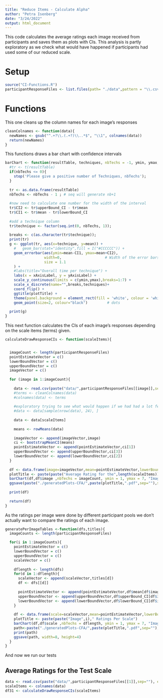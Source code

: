 ```yaml
---
title: "Reduce Items - Calculate Alpha"
author: "Petra Isenberg"
date: "3/24/2022"
output: html_document
---
```



This code calculates the average ratings each image received from participants and saves them as plots with CIs. 
This analysis is partly exploratory as we check what would have happened if participants had used some of our reduced scale.

# Setup

```r
source("CI-Functions.R")
participantResponseFiles <- list.files(path= "./data",pattern = "\\.csv$") #names correspond to images, one participant per row, one word per
```

# Functions
This one cleans up the column names for each image's responses
```r
cleanColnames <- function(data){
  newNames <- gsub("^.+?\\.(.+?)\\..*$", "\\1", colnames(data))
  return(newNames)
}
```

This functions draws a bar chart with confidence intervals
```r
barChart <- function(resultTable, techniques, nbTechs = -1, ymin, ymax, xAxisLabel = "I am the X axis", yAxisLabel = "I am the Y Label",plotTitle){
  #tr <- t(resultTable)
  if(nbTechs <= 0){
    stop('Please give a positive number of Techniques, nbTechs');
  }
  
  tr <- as.data.frame(resultTable)
  nbTechs <- nbTechs - 1 ; # seq will generate nb+1
  
  #now need to calculate one number for the width of the interval
  tr$CI2 <- tr$upperBound_CI - tr$mean
  tr$CI1 <- tr$mean - tr$lowerBound_CI
  
  #add a technique column
  tr$technique <- factor(seq.int(0, nbTechs, 1));
  
  breaks <- c(as.character(tr$technique));
  print(tr)
  g <- ggplot(tr, aes(x=technique, y=mean)) + 
    #   geom_bar(stat="identity",fill = I("#CCCCCC")) +
    geom_errorbar(aes(ymin=mean-CI1, ymax=mean+CI2),
                  width=0,                    # Width of the error bars
                  size = 1.1
    ) +
    #labs(title="Overall time per technique") +
    labs(x = xAxisLabel, y = yAxisLabel) + 
    scale_y_continuous(limits = c(ymin,ymax),breaks=1:7) +
    scale_x_discrete(name="",breaks,techniques)+
    coord_flip() +
    ggtitle(plotTitle) +
    theme(panel.background = element_rect(fill = 'white', colour = 'white'),axis.title=element_text(size = rel(1.2), colour = "black"),axis.text=element_text(size = rel(1.2), colour = "black"),panel.grid.major = element_line(colour = "#DDDDDD"),panel.grid.major.y = element_blank(), panel.grid.minor.y = element_blank())+
    geom_point(size=2, colour="black")         # dots
  
  print(g)
}
```

This next function calculates the CIs of each image's responses depending on the scale items (terms) given. 
```r
calculateDrawResponseCIs <- function(scaleItems){


  imageCount <- length(participantResponseFiles)
  pointEstimateVector = c()
  lowerBoundVector = c()
  upperBoundVector = c()
  imageVector = c()
  
  for (image in 1:imageCount){
  
    data <- read.csv(paste("data/",participantResponseFiles[[image]],sep=""), encoding="UTF-8")
    #terms <- cleanColnames(data) 
    #colnames(data) <- terms
    
    #exploratory trying to see what would happen if we had had a lot fewer participants
    #data <- data[sample(nrow(data), 24), ]
    
    data <- data[scaleItems]
  
    means <- rowMeans(data)
    
    imageVector <- append(imageVector,image)
    ci <- bootstrapMeanCI(means)
    pointEstimateVector <- append(pointEstimateVector,ci[1])
    upperBoundVector <- append(upperBoundVector,ci[3])
    lowerBoundVector <- append(lowerBoundVector,ci[2])
  }
  
  df <- data.frame(image=imageVector,mean=pointEstimateVector,lowerBound_CI=lowerBoundVector,upperBound_CI=upperBoundVector)
  plotTitle <- paste(paste("Average Rating for the",length(scaleItems)),"item scale")
  barChart(df,df$image ,nbTechs = imageCount, ymin = 1, ymax = 7, "Image", "Average Ratings",plotTitle)
  ggsave(paste("./generatedPlots-CFA/",paste(plotTitle,".pdf",sep=""),sep=""), width=8, height=4)
  
  print(df)
  
  return(df)
}
```

As the ratings per image were done by different participant pools we don't actually want to compare the ratings of each image.
```r
generatePerImageTables <-function(dfs,titles){
  imageCounts <- length(participantResponseFiles)

  for(i in 1:imageCounts){
    pointEstimateVector = c()
    lowerBoundVector = c()
    upperBoundVector = c()
    scaleVector = c()
    
    dflength <- length(dfs)
    for(d in 1:dflength){
      scaleVector <- append(scaleVector,titles[d])
      df <- dfs[[d]]
      
      pointEstimateVector <- append(pointEstimateVector,df$mean[df$image==i])
      upperBoundVector <- append(upperBoundVector,df$upperBound_CI[df$image==i])
      lowerBoundVector <- append(lowerBoundVector,df$lowerBound_CI[df$image==i])
    }
    
    df <- data.frame(scale=scaleVector,mean=pointEstimateVector,lowerBound_CI=lowerBoundVector,upperBound_CI=upperBoundVector)
    plotTitle <- paste(paste("Image",i)," Ratings Per Scale")
    barChart(df,df$scale ,nbTechs = dflength, ymin = 1, ymax = 7, "Image", "Average Ratings",plotTitle)
    path<-paste("./generatedPlots-CFA/",paste(plotTitle,".pdf",sep=""),sep="")
    print(path)
    ggsave(path, width=8, height=4)
  }
}
```

And now we run our tests

## Average Ratings for the Test Scale

```r
data <- read.csv(paste("data/",participantResponseFiles[[1]],sep=""), encoding="UTF-8")
scaleItems <- colnames(data)
df31 <- calculateDrawResponseCIs(scaleItems)
```



